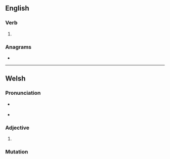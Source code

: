 ==English==

===Verb===
{{head|en|verb form}}

# {{en-past of|lase}}

===Anagrams===
* {{anagrams|en|Dales|Slade|dales|deals|desal|lades|leads|seal'd|slade}}

----

==Welsh==

===Pronunciation===
* {{a|cy-N}} {{IPA|/ˈlasɛd/|lang=cy}}
* {{a|cy-S}} {{IPA|/ˈlɑːsɛd/|lang=cy}}

===Adjective===
{{head|cy|mutated adjective}}

# {{soft mutation of|glased|lang=cy}}

===Mutation===
{{cy-mut-auto|glased}}